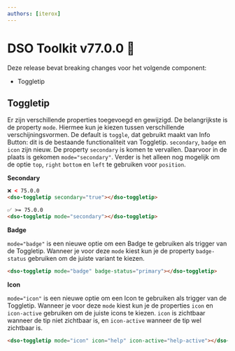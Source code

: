 ```yaml
---
authors: [iterox]
---
```


# DSO Toolkit v77.0.0 🍟

Deze release bevat breaking changes voor het volgende component:

- Toggletip

<!-- truncate -->

## Toggletip

Er zijn verschillende properties toegevoegd en gewijzigd. De belangrijkste is de property `mode`. Hiermee kun je kiezen tussen verschillende verschijningsvormen. De default is `toggle`, dat gebruikt maakt van Info Button: dit is de bestaande functionaliteit van Toggletip. `secondary`, `badge` en `icon` zijn nieuw. De property `secondary` is komen te vervallen. Daarvoor in de plaats is gekomen `mode="secondary"`. Verder is het alleen nog mogelijk om de optie `top`, `right` `bottom` en `left` te gebruiken voor `position`.

**Secondary**

```html
❌ < 75.0.0
<dso-toggletip secondary="true"></dso-toggletip>

✅ >= 75.0.0
<dso-toggletip mode="secondary"></dso-toggletip>
```

**Badge**

`mode="badge"` is een nieuwe optie om een Badge te gebruiken als trigger van de Toggletip. Wanneer je voor deze `mode` kiest kun je de property `badge-status` gebruiken om de juiste variant te kiezen.

```html
<dso-toggletip mode="badge" badge-status="primary"></dso-toggletip>
```

**Icon**

`mode="icon"` is een nieuwe optie om een Icon te gebruiken als trigger van de Toggletip. Wanneer je voor deze `mode` kiest kun je de properties `icon` en `icon-active` gebruiken om de juiste icons te kiezen. `icon` is zichtbaar wanneer de tip niet zichtbaar is, en `icon-active` wanneer de tip wel zichtbaar is.

```html
<dso-toggletip mode="icon" icon="help" icon-active="help-active"></dso-toggletip>
```
